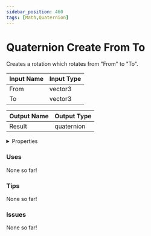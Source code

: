 ```yaml
---
sidebar_position: 460
tags: [Math,Quaternion]
---
```


# Quaternion Create From To

Creates a rotation which rotates from "From" to "To".




<EsbSvg />

| Input Name | Input Type |
|-----------|-----------|
| From | vector3 |
| To | vector3 |

| Output Name | Output Type |
|-----------|-----------|
| Result | quaternion |


<details>
  <summary>Properties</summary>
  <div>
    <div>
    <table>
      <thead>
        <tr>
          <th>Is beta required?</th>
          <th>❌</th>
        </tr>
        <tr>
          <th>Is this chip a trolling risk?</th>
          <th>❌</th>
        </tr>
        <tr>
          <th>Chip UUID</th>
          <th>1069c5de-c7e3-40e0-bd90-52135873b36d</th>
        </tr>
      </thead>
    </table>
    </div>
  </div>
</details>

### Uses

None so far!

### Tips

None so far!

### Issues

None so far!